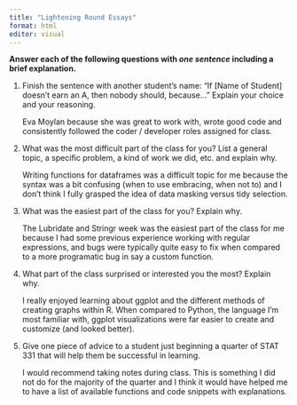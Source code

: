 ```yaml
---
title: "Lightening Round Essays"
format: html
editor: visual
---
```


**Answer each of the following questions with *one sentence* including a brief explanation.**

1.  Finish the sentence with another student’s name: "If \[Name of Student\] doesn’t earn an A, then nobody should, because..." Explain your choice and your reasoning.

    Eva Moylan because she was great to work with, wrote good code and consistently followed the coder / developer roles assigned for class.

2.  What was the most difficult part of the class for you? List a general topic, a specific problem, a kind of work we did, etc. and explain why.

    Writing functions for dataframes was a difficult topic for me because the syntax was a bit confusing (when to use embracing, when not to) and I don't think I fully grasped the idea of data masking versus tidy selection.

3.  What was the easiest part of the class for you? Explain why.

    The Lubridate and Stringr week was the easiest part of the class for me because I had some previous experience working with regular expressions, and bugs were typically quite easy to fix when compared to a more programatic bug in say a custom function.

4.  What part of the class surprised or interested you the most? Explain why.

    I really enjoyed learning about ggplot and the different methods of creating graphs within R. When compared to Python, the language I'm most familiar with, ggplot visualizations were far easier to create and customize (and looked better).

5.  Give one piece of advice to a student just beginning a quarter of STAT 331 that will help them be successful in learning.

    I would recommend taking notes during class. This is something I did not do for the majority of the quarter and I think it would have helped me to have a list of available functions and code snippets with explanations.
